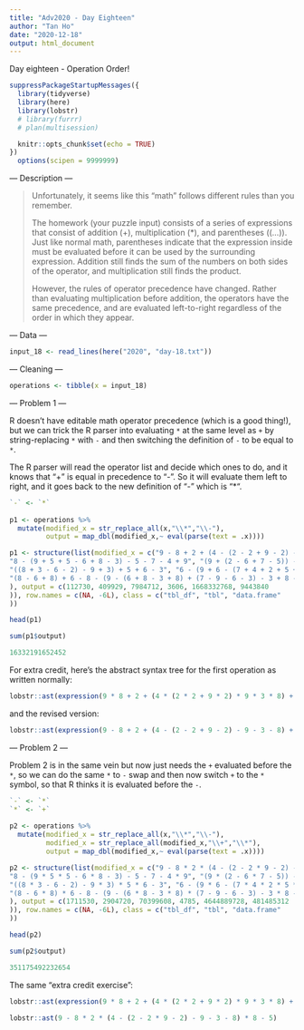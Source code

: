 ```yaml
---
title: "Adv2020 - Day Eighteen"
author: "Tan Ho"
date: "2020-12-18"
output: html_document
---
```


Day eighteen - Operation Order!

```r
suppressPackageStartupMessages({
  library(tidyverse)
  library(here)
  library(lobstr)
  # library(furrr)
  # plan(multisession)

  knitr::opts_chunk$set(echo = TRUE)
})
  options(scipen = 9999999)

```

--- Description ---

> Unfortunately, it seems like this "math" follows different rules than you remember.
> 
> The homework (your puzzle input) consists of a series of expressions that consist of addition (+), multiplication (*), and parentheses ((...)). Just like normal math, parentheses indicate that the expression inside must be evaluated before it can be used by the surrounding expression. Addition still finds the sum of the numbers on both sides of the operator, and multiplication still finds the product.
> 
> However, the rules of operator precedence have changed. Rather than evaluating multiplication before addition, the operators have the same precedence, and are evaluated left-to-right regardless of the order in which they appear.

--- Data ---

```r
input_18 <- read_lines(here("2020", "day-18.txt"))
```

--- Cleaning ---

```r
operations <- tibble(x = input_18)
```

--- Problem 1 ---

R doesn't have editable math operator precedence (which is a good thing!), but we can trick the R parser into evaluating `*` at the same level as `+` by string-replacing `*` with `-` and then switching the definition of `-` to be equal to `*`. 

The R parser will read the operator list and decide which ones to do, and it knows that "+" is equal in precedence to "-". So it will evaluate them left to right, and it goes back to the new definition of "-" which is "*". 

```r
`-` <- `*`
  
p1 <- operations %>% 
  mutate(modified_x = str_replace_all(x,"\\*","\\-"),
         output = map_dbl(modified_x,~ eval(parse(text = .x))))
```
```r
p1 <- structure(list(modified_x = c("9 - 8 + 2 + (4 - (2 - 2 + 9 - 2) - 9 - 3 - 8) + 8 - 5", 
"8 - (9 + 5 + 5 - 6 + 8 - 3) - 5 - 7 - 4 + 9", "(9 + (2 - 6 + 7 - 5)) - (7 + 7 - 5 + (6 + 2 + 6) - (7 - 8 - 8 + 9)) + 4 - 2", 
"((8 + 3 - 6 - 2) - 9 + 3) + 5 + 6 - 3", "6 - (9 + 6 - (7 + 4 + 2 + 5 + 6) - 7 + 3 - (5 - 8 - 6 + 6 - 7 - 8)) + (8 - 8 + 4) + (5 - (2 + 9) - 8) - 4 - 2", 
"(8 - 6 + 8) + 6 - 8 - (9 - (6 + 8 - 3 + 8) + (7 - 9 - 6 - 3) - 3 + 8 - 4)"
), output = c(112730, 409929, 7984712, 3606, 1668332768, 9443840
)), row.names = c(NA, -6L), class = c("tbl_df", "tbl", "data.frame"
))
```
```r
head(p1)
```
```r
sum(p1$output)
```
```r
16332191652452
```

For extra credit, here's the abstract syntax tree for the first operation as written normally:

```r
lobstr::ast(expression(9 * 8 + 2 + (4 * (2 * 2 + 9 * 2) * 9 * 3 * 8) + 8 * 5))
```

and the revised version:

```r
lobstr::ast(expression(9 - 8 + 2 + (4 - (2 - 2 + 9 - 2) - 9 - 3 - 8) + 8 - 5))
```



--- Problem 2 ---

Problem 2 is in the same vein but now just needs the `+` evaluated before the `*`, so we can do the same `*` to `-` swap and then now switch `+` to the `*` symbol, so that R thinks it is evaluated before the `-`. 


```r
`-` <- `*`
`*` <- `+`
  
p2 <- operations %>% 
  mutate(modified_x = str_replace_all(x,"\\*","\\-"),
         modified_x = str_replace_all(modified_x,"\\+","\\*"),
         output = map_dbl(modified_x,~ eval(parse(text = .x))))
```
```r
p2 <- structure(list(modified_x = c("9 - 8 * 2 * (4 - (2 - 2 * 9 - 2) - 9 - 3 - 8) * 8 - 5", 
"8 - (9 * 5 * 5 - 6 * 8 - 3) - 5 - 7 - 4 * 9", "(9 * (2 - 6 * 7 - 5)) - (7 * 7 - 5 * (6 * 2 * 6) - (7 - 8 - 8 * 9)) * 4 - 2", 
"((8 * 3 - 6 - 2) - 9 * 3) * 5 * 6 - 3", "6 - (9 * 6 - (7 * 4 * 2 * 5 * 6) - 7 * 3 - (5 - 8 - 6 * 6 - 7 - 8)) * (8 - 8 * 4) * (5 - (2 * 9) - 8) - 4 - 2", 
"(8 - 6 * 8) * 6 - 8 - (9 - (6 * 8 - 3 * 8) * (7 - 9 - 6 - 3) - 3 * 8 - 4)"
), output = c(1711530, 2904720, 70399608, 4785, 4644889728, 481485312
)), row.names = c(NA, -6L), class = c("tbl_df", "tbl", "data.frame"
))
```
```r
head(p2)
```
```r
sum(p2$output)
```
```r
351175492232654
```

The same "extra credit exercise":


```r
lobstr::ast(expression(9 * 8 + 2 + (4 * (2 * 2 + 9 * 2) * 9 * 3 * 8) + 8 * 5))
```

```r
lobstr::ast(9 - 8 * 2 * (4 - (2 - 2 * 9 - 2) - 9 - 3 - 8) * 8 - 5)
```

